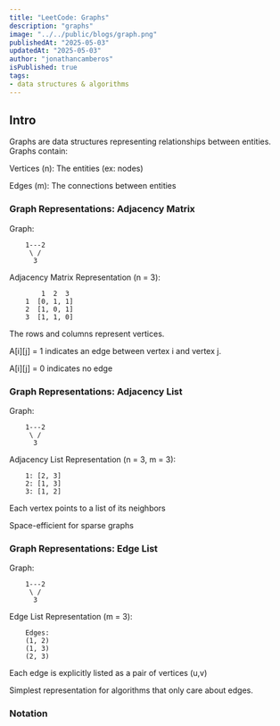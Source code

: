 ```yaml
---
title: "LeetCode: Graphs"
description: "graphs"
image: "../../public/blogs/graph.png"
publishedAt: "2025-05-03"
updatedAt: "2025-05-03"
author: "jonathancamberos"
isPublished: true
tags:
- data structures & algorithms
---
```


## Intro

Graphs are data structures representing relationships
between entities. Graphs contain:

Vertices (n): The entities (ex: nodes)

Edges (m): The connections between entities


### Graph Representations: Adjacency Matrix

Graph:
```
    1---2
     \ /
      3
```

Adjacency Matrix Representation (n = 3):
```
        1  2  3
    1  [0, 1, 1]
    2  [1, 0, 1]
    3  [1, 1, 0]
```

The rows and columns represent vertices.

A[i][j] = 1 indicates an edge between vertex i and vertex j.

A[i][j] = 0 indicates no edge

### Graph Representations: Adjacency List

Graph:
```
    1---2
     \ /
      3
```

Adjacency List Representation (n = 3, m = 3):
```
    1: [2, 3]
    2: [1, 3]
    3: [1, 2]
```

Each vertex points to a list of its neighbors

Space-efficient for sparse graphs

### Graph Representations: Edge List

Graph:
```
    1---2
     \ /
      3
```

Edge List Representation (m = 3):
```
    Edges:
    (1, 2)
    (1, 3)
    (2, 3)
```

Each edge is explicitly listed as a pair of vertices (u,v)

Simplest representation for algorithms that only care about edges.


### Notation